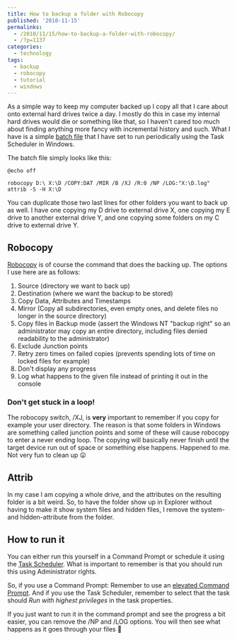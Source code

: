 ---
title: How to backup a folder with Robocopy
published: '2010-11-15'
permalinks:
  - /2010/11/15/how-to-backup-a-folder-with-robocopy/
  - /?p=1137
categories:
  - technology
tags:
  - backup
  - robocopy
  - tutorial
  - windows
---

As a simple way to keep my computer backed up I copy all that I care about onto external
hard drives twice a day. I mostly do this in case my internal hard drives would die
or something like that, so I haven't cared too much about finding anything more fancy
with incremental history and such. What I have is a simple [batch file](http://en.wikipedia.org/wiki/Batch_file) that I have set to run periodically using the Task Scheduler in Windows.

The batch file simply looks like this:

```dos
@echo off

robocopy D:\ X:\D /COPY:DAT /MIR /B /XJ /R:0 /NP /LOG:"X:\D.log"
attrib -S -H X:\D
```

You can duplicate those two last lines for other folders you want to back up as well. I have one copying my D drive to external drive X, one copying my E drive to another external drive Y, and one copying some folders on my C drive to external drive Y.

## Robocopy

<a href="http://en.wikipedia.org/wiki/Robocopy">Robocopy</a> is of course the command
that does the backing up. The options I use here are as follows:

<ol>
  <li>Source (directory we want to back up)</li>
  <li>Destination (where we want the backup to be stored)</li>
  <li>Copy Data, Attributes and Timestamps</li>
  <li>
    Mirror (Copy all subdirectories, even empty ones, and delete files no longer
    in the source directory)
  </li>
  <li>
    Copy files in Backup mode (assert the Windows NT "backup right" so an
    administrator may copy an entire directory, including files denied
    readability to the administrator)
  </li>
  <li>Exclude Junction points</li>
  <li>
    Retry zero times on failed copies (prevents spending lots of time on locked
    files for example)
  </li>
  <li>Don't display any progress</li>
  <li>
    Log what happens to the given file instead of printing it out in the console
  </li>
</ol>

### Don't get stuck in a loop!

The robocopy switch, /XJ, is <strong>very</strong> important to remember if you copy for example your user directory. The reason is that some folders in Windows are something called junction points and some of these will cause robocopy to enter a never ending loop. The copying will basically never finish until the target device run out of space or something else happens. Happened to me. Not very fun to clean up 😛

## Attrib

In my case I am copying a whole drive, and the attributes on the resulting folder is a bit weird. So, to have the folder show up in Explorer without having to make it show system files and hidden files, I remove the system- and hidden-attribute from the folder.

## How to run it

You can either run this yourself in a Command Prompt or schedule it using the <a href="http://windows.microsoft.com/en-us/windows/schedule-task">Task Scheduler</a>. What is important to remember is that you should run this using Administrator rights.

So, if you use a Command Prompt: Remember to use an <a href="/?p=1139">elevated Command Prompt</a>. And if you use the Task Scheduler, remember to select that the task should _Run with highest privileges_ in the task properties.

If you just want to run it in the command prompt and see the progress a bit easier, you can remove the /NP and /LOG options. You will then see what happens as it goes through your files 🙂
